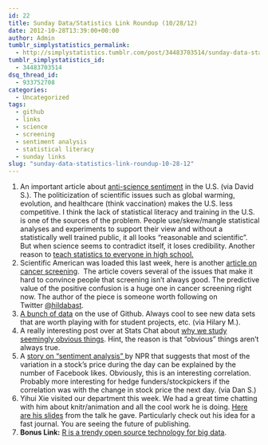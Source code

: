 ```yaml
---
id: 22
title: Sunday Data/Statistics Link Roundup (10/28/12)
date: 2012-10-28T13:39:00+00:00
author: Admin
tumblr_simplystatistics_permalink:
  - http://simplystatistics.tumblr.com/post/34483703514/sunday-data-statistics-link-roundup-10-28-12
tumblr_simplystatistics_id:
  - 34483703514
dsq_thread_id:
  - 933752708
categories:
  - Uncategorized
tags:
  - github
  - links
  - science
  - screening
  - sentiment analysis
  - statistical literacy
  - sunday links
slug: "sunday-data-statistics-link-roundup-10-28-12"
---
```

  1. An important article about <a href="http://www.scientificamerican.com/article.cfm?id=antiscience-beliefs-jeopardize-us-democracy" target="_blank">anti-science sentiment</a> in the U.S. (via David S.). The politicization of scientific issues such as global warming, evolution, and healthcare (think vaccination) makes the U.S. less competitive. I think the lack of statistical literacy and training in the U.S. is one of the sources of the problem. People use/skew/mangle statistical analyses and experiments to support their view and without a statistically well trained public, it all looks &#8220;reasonable and scientific&#8221;. But when science seems to contradict itself, it loses credibility. Another reason to <a href="http://www.ted.com/talks/arthur_benjamin_s_formula_for_changing_math_education.html" target="_blank">teach statistics to everyone in high school.</a>
  2. Scientific American was loaded this last week, here is another <a href="http://blogs.scientificamerican.com/guest-blog/2012/10/18/nihmim12-the-spreading-shadow-of-cancer-angst-3-things-you-need-to-know-to-meet-it-rationally/" target="_blank">article on cancer screening</a>.  The article covers several of the issues that make it hard to convince people that screening isn&#8217;t always good. The predictive value of the positive confusion is a huge one in cancer screening right now. The author of the piece is someone worth following on Twitter <a href="https://twitter.com/hildabast" target="_blank">@</a><span><a href="https://twitter.com/hildabast" target="_blank">hildabast</a>.</span>
  3. <span><a href="http://www.githubarchive.org/" target="_blank">A bunch of data</a> on the use of Github. Always cool to see new data sets that are worth playing with for student projects, etc. (via Hilary M.). </span>
  4. <span>A really interesting post over at Stats Chat about <a href="http://www.statschat.org.nz/2012/10/28/why-we-study-the-obvious/?utm_source=feedburner&utm_medium=twitter&utm_campaign=Feed%3A+StatsChat+%28Stats+Chat%29" target="_blank">why we study seemingly obvious things</a>. Hint, the reason is that &#8220;obvious&#8221; things aren&#8217;t always true. </span>
  5. <span>A <a href="http://www.npr.org/blogs/alltechconsidered/2012/10/23/163434283/how-much-is-a-like-on-facebook-worth-for-a-companys-share-price" target="_blank">story on &#8220;sentiment analysis&#8221; </a>by NPR that suggests that most of the variation in a stock&#8217;s price during the day can be explained by the number of Facebook likes. Obviously, this is an interesting correlation. Probably more interesting for hedge funders/stockpickers if the correlation was with the change in stock price the next day. (via Dan S.)</span>
  6. <span>Yihui Xie visited our department this week. We had a great time chatting with him about knitr/animation and all the cool work he is doing. <a href="http://yihui.name/slides/2012-reproduce-homework.html" target="_blank">Here are his slides</a> from the talk he gave. Particularly check out his idea for a fast journal. You are seeing the future of publishing.  </span>
  7. **Bonus Link:** <a href="http://techcrunch.com/2012/10/27/big-data-right-now-five-trendy-open-source-technologies/" target="_blank">R is a trendy open source technology for big data</a>. 

